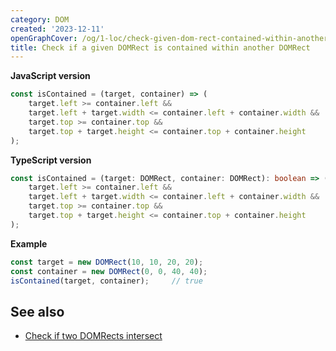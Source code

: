 ```yaml
---
category: DOM
created: '2023-12-11'
openGraphCover: /og/1-loc/check-given-dom-rect-contained-within-another-dom-rect.png
title: Check if a given DOMRect is contained within another DOMRect
---
```


**JavaScript version**

```js isContained.js
const isContained = (target, container) => (
    target.left >= container.left &&
    target.left + target.width <= container.left + container.width &&
    target.top >= container.top &&
    target.top + target.height <= container.top + container.height
);
```

**TypeScript version**

```ts isContained.ts
const isContained = (target: DOMRect, container: DOMRect): boolean => (
    target.left >= container.left &&
    target.left + target.width <= container.left + container.width &&
    target.top >= container.top &&
    target.top + target.height <= container.top + container.height
);
```

**Example**

```js example.js
const target = new DOMRect(10, 10, 20, 20);
const container = new DOMRect(0, 0, 40, 40);
isContained(target, container);     // true
```

## See also

-   [Check if two DOMRects intersect](https://phuoc.ng/collection/1-loc/check-if-two-dom-rects-intersect/)
